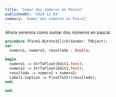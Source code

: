 ```yaml
---
title: 'Sumar dos números en Pascal'
publishedAt: '2024-11-03'
summary: 'Sumar dos números en Pascal'
---
```


Ahora veremos como sumar dos números en pascal.
    
```pascal
procedure TForm1.Button1Click(Sender: TObject);
var
  numero1, numero2, resultado : Double;

begin
  numero1 := StrToFloat(Edit1.Text);
  numero2 := StrToFloat(Edit2.Text);
  resultado := numero1 + numero2;
  Label1.Caption := FloatToStr(resultado);
end;

end.
```